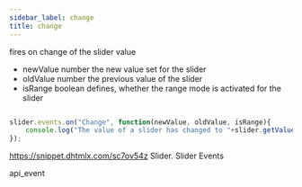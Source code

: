 ```yaml
---
sidebar_label: change
title: change
---
```



          


<Short>

fires on change of the slider value


</Short>



- newValue		number		the new value set for the slider
- oldValue		number		the previous value of the slider
- isRange		boolean		defines, whether the range mode is activated for the slider


~~~js

slider.events.on("Change", function(newValue, oldValue, isRange){
    console.log("The value of a slider has changed to "+slider.getValue());
});

~~~
https://snippet.dhtmlx.com/sc7ov54z	Slider. Slider Events

 api_event

<Descr>






</Descr>

